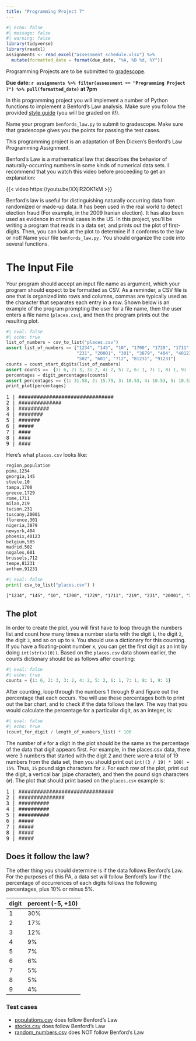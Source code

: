 ```yaml
---
title: "Programming Project 7"
---
```


```r
#| echo: false
#| message: false
#| warning: false
library(tidyverse)
library(readxl)
assignments <- read_excel("assessment_schedule.xlsx") %>% 
  mutate(formatted_date = format(due_date, "%A, %B %d, %Y"))
```

Programming Projects are to be submitted to [gradescope](https://www.gradescope.com/courses/676322).

**Due date: `r assignments %>% filter(assessment == "Programming Project 7") %>% pull(formatted_date)` at 7pm**

In this programming project you will implement a number of Python functions to implement a Benford's Law analysis. Make sure you follow the provided [style guide](https://adrianapicoral.com/csc-110/style.html) (you will be graded on it!).

Name your program `benfords_law.py` to submit to gradescope. Make sure that gradescope gives you the points for passing the test cases.

This programming project is an adaptation of Ben Dicken's Benford's Law Programming Assignment.

Benford's Law is a mathematical law that describes the behavior of naturally-occurring numbers in some kinds of numerical data sets. I recommend that you watch this video before proceeding to get an explanation:

{{< video https://youtu.be/XXjlR2OK1kM >}}

Benford's law is useful for distinguishing naturally occurring data from randomized or made-up data. It has been used in the real world to detect election fraud (For example, in the 2009 Iranian election). It has also been used as evidence in criminal cases in the US. In this project, you'll be writing a program that reads in a data set, and prints out the plot of first-digits. Then, you can look at the plot to determine if it conforms to the law or not! Name your file `benfords_law.py.` You should organize the code into several functions.

# The Input File

Your program should accept an input file name as argument, which your program should expect to be formatted as CSV. 
As a reminder, a CSV file is one that is organized into rows and columns, commas are typically used as the character that separates each entry in a row. Shown below is an example of the program prompting the user for a file name, then the user enters a file name (`places.csv`), and then the program prints out the resulting plot.

```python
#| eval: false
#| echo: true
list_of_numbers = csv_to_list("places.csv")
assert list_of_numbers == ["1234", "145", "10", "1700", "1729", "1711", "219", \
                           "231", "20001", "301", "3879", "404", "40123", "505",\
                           "502", "601", "712", "81231", "91231"]
counts = count_start_digits(list_of_numbers)
assert counts ==  {1: 6, 2: 3, 3: 2, 4: 2, 5: 2, 6: 1, 7: 1, 8: 1, 9: 1}
percentages = digit_percentages(counts)
assert percentages == {1: 31.58, 2: 15.79, 3: 10.53, 4: 10.53, 5: 10.53, 6: 5.26, 7: 5.26, 8: 5.26, 9: 5.26}
print_plot(percentages)
```

<pre>
1 | ###############################
2 | ##############
3 | ##########
4 | ########
5 | #######
6 | #####
7 | ####
8 | ####
9 | ####
</pre>

Here's what `places.csv` looks like:

```HTML
region,population
pima,1234
georgia,145
steele,10
tampa,1700
greece,1729
rome,1711
milan,219
tucson,231
tuscany,20001
florence,301
nigeria,3879
newyork,404
phoenix,40123
belgium,505
madrid,502
nogales,601
brussels,712
tempe,81231
anthem,91231
```

```python
#| eval: false
print( csv_to_list("places.csv") )
```

```HTML
["1234", "145", "10", "1700", "1729", "1711", "219", "231", "20001", "301", "3879", "404", "40123", "505", "502", "601", "712", "81231", "91231"]
```

## The plot

In order to create the plot, you will first have to loop through the numbers list and count how many times a number starts with the digit `1`, the digit `2`, the digit `3`, and so on up to `9`. You should use a dictionary for this counting. If you have a floating-point number x, you can get the first digit as an int by doing `int(str(x)[0])`. Based on the `places.csv` data shown earlier, the counts dictionary should be as follows after counting:

```python
#| eval: false
#| echo: true
counts = {1: 6, 2: 3, 3: 2, 4: 2, 5: 2, 6: 1, 7: 1, 8: 1, 9: 1}
```


After counting, loop through the numbers 1 through 9 and figure out the percentage that each occurs. You will use these percentages both to print out the bar chart, and to check if the data follows the law. The way that you would calculate the percentage for a particular digit, as an integer, is:

```python
#| eval: false
#| echo: true
(count_for_digit / length_of_numbers_list) * 100
```

The number of `#` for a digit in the plot should be the same as the percentage of the data that digit appears first. For example, in the places.csv data, there were 3 numbers that started with the digit 2 and there were a total of 19 numbers from the data set, then you should print out `int((3 / 19) * 100) = 15%`. Thus, `15` pound sign characters for `2`. For each row of the plot, print out the digit, a vertical bar (pipe character), and then the pound sign characters (`#`). The plot that should print based on the `places.csv` example is:

<pre>
1 | ###############################
2 | ###############
3 | ##########
4 | ##########
5 | ##########
6 | #####
7 | #####
8 | #####
9 | #####
</pre>

## Does it follow the law?

The other thing you should determine is if the data follows Benford's Law. For the purposes of this PA, a data set will follow Benford’s law if the percentage of occurrences of each digits follows the following percentages, plus 10% or minus 5%.

| digit | percent (-5, +10) |
|-------|-------------------|
| 1     | 30%               |
| 2     | 17%               |
| 3     | 12%               |
| 4     | 9%                |
| 5     | 7%                |
| 6     | 6%                |
| 7     | 5%                |
| 8     | 5%                |
| 9     | 4%                |

### Test cases

-   [populations.csv](data/populations.csv) does follow Benford's Law
-   [stocks.csv](data/stocks.csv) does follow Benford's Law
-   [random_numbers.csv](data/random_numbers.csv) does NOT follow Benford's Law

